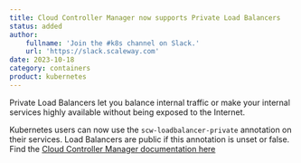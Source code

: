 ```yaml
---
title: Cloud Controller Manager now supports Private Load Balancers
status: added
author:
    fullname: 'Join the #k8s channel on Slack.'
    url: 'https://slack.scaleway.com'
date: 2023-10-18
category: containers
product: kubernetes
---
```


Private Load Balancers let you balance internal traffic or make your internal services highly available without being exposed to the Internet. 

Kubernetes users can now use the `scw-loadbalancer-private` annotation on their services. Load Balancers are public if this annotation is unset or false. Find the [Cloud Controller Manager documentation here](https://github.com/scaleway/scaleway-cloud-controller-manager/blob/master/docs/loadbalancer-annotations.md#servicebetakubernetesioscw-loadbalancer-private)

